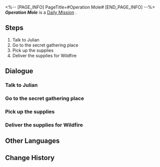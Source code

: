 <%-- [PAGE_INFO]
PageTitle=#Operation Mole#
[END_PAGE_INFO] --%>
{{Stub|Dialogue, characters, and location(s)}}
{{Mission Infobox
|id            = 3011012
|title         = 
|image         = Mission Operation Mole.png
|type          = Daily
|event_name    = 
|chapter       = 
|requirements  = 
|summary       = <!--official mission summary from Fate's Atlas-->
|characters    = <!--characters that appear in this mission-->
|startLocation = <!--location as it intially appears on the mission screen-->
|world         = <!--i.e. Penacony-->
|area          = <!--i.e. A Child's Dream-->
|prev          = 
|next          = 
|exp           = 
|credits       = 5000
|stellarJade   = 
|other         = {{Card List||delim=;}}
}}
'''''Operation Mole''''' is a [[Daily Mission]]<!--in [world]-->.

==Steps==
# Talk to Julian
# Go to the secret gathering place
# Pick up the supplies
# Deliver the supplies for Wildfire

<!--
==Gameplay Notes==

--><!--
==Trial Character==

-->
==Dialogue==
{{Stub Dialogue}}
===Talk to Julian===
{{Mission Description|type=daily|location=<!--to be added-->|Julian of the Moles is looking around here, as if planning something... Should you talk to him?}}
{{Dialogue Start}}
:{{tx}}
{{Dialogue End}}

===Go to the secret gathering place===
{{Mission Description|type=daily|location=<!--to be added-->|update|The sneaky Julian makes you join him. Go to the "Wildfire" gathering place to see what happened.}}
{{Dialogue Start}}
:{{tx}}
{{Dialogue End}}

===Pick up the supplies===
{{Mission Description|type=daily|location=<!--to be added-->|update|Pick up the supplies. This is for "The Moles' Reinvigoration Plan." Do not ask why.}}
{{Dialogue Start}}
:{{tx}}
{{Dialogue End}}

===Deliver the supplies for Wildfire===
{{Mission Description|type=daily|location=<!--to be added-->|update|To help Julian with his Moles' Reinvigoration Plan, you must quickly deliver this box of supplies to the Great Mine.}}
{{Dialogue Start}}
:{{tx}}
{{Dialogue End}}

==Other Languages==
{{Other Languages
|en   = Operation Mole
|zhs  = 鼹鼠行动
|zht  = 鼴鼠行動
|ja   = モグラ計画
|ko   = 두더지 행동
|es   = Operación topo
|fr   = Opération Taupe
|ru   = Операция «Кроты»
|th   = ปฏิบัติการตัวตุ่น
|vi   = Chuột Chũi Hành Động
|de   = Operation Maulwurf
|id   = Operasi The Moles
|pt   = Operação Toupeira
}}

==Change History==
{{Change History|1.0}}
